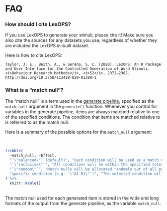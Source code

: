 # FAQ

### How should I cite LexOPS? {-}

If you use LexOPS to generate your stimuli, please cite it! Make sure you also cite the sources for any datasets you use, regardless of whether they are included the LexOPS in-built dataset.

Here is how to cite LexOPS:

```block
Taylor, J. E., Beith, A., & Sereno, S. C. (2020). LexOPS: An R Package and User Interface for the Controlled Generation of Word Stimuli. <i>Behaviour Research Methods</i>, <i>52</i>, 2372–2382. http://doi.org/10.3758/s13428-020-01389-1
```

### What is a "match null"? {-}

The "match null" is a term used in the [generate pipeline](the-generate-pipeline.html), specified as the `match_null` argument in the `generate()` function. Whenever you control for variables in the generate pipeline, items are always matched relative to one of the specified conditions. The condition that items are matched relative to is referred to as the match null.

Here is a summary of the possible options for the `match_null` argument:

<br>
```r
tribble(
  ~match_null, ~Effect,
  "`\"balanced\"` (default)", "Each condition will be used as a match null an equal number of times, or as close to this as possible, in a random order. Since `match_null = \"balanced\"` works by dividing `n` by the number of conditions, this default will not work when `n = \"all\"` as the `generate()` function will not know how many stimuli will be generated in the stimulus list. This is why you'll get a warning if these options are used together.",
  "`\"inclusive\"`", "All conditions will be within the specified tolerances to *all other* conditions. This is usually the best setting for designs with 3 or more factorial cells. When you have 2 factorial cells, `\"balanced\"` and `\"inclusive\"` are equivalent.",
  "`\"random\"`", "Match nulls will be allocated randomly out of all possible conditions.",
  "specific condition (e.g. `\"A1_B1\"`)", "The selected condition will be used as a match null for all generated items."
) %>%
  knitr::kable()
```

<br>
The match null used for each generated item is stored in the wide and long formats of the output from the generate pipeline, as the variable `match_null`.
